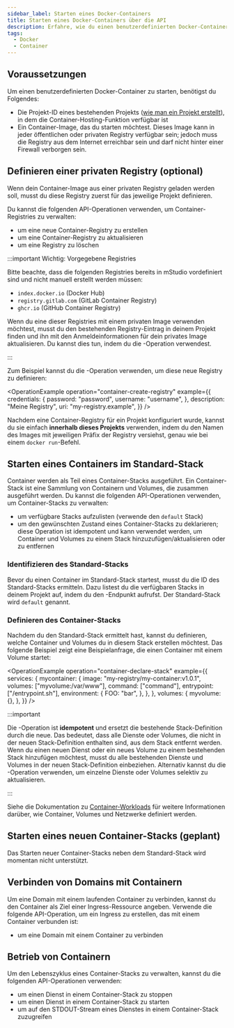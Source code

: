 ```yaml
---
sidebar_label: Starten eines Docker-Containers
title: Starten eines Docker-Containers über die API
description: Erfahre, wie du einen benutzerdefinierten Docker-Container über die mStudio API startest
tags:
  - Docker
  - Container
---
```



## Voraussetzungen

Um einen benutzerdefinierten Docker-Container zu starten, benötigst du Folgendes:

- Die Projekt-ID eines bestehenden Projekts ([wie man ein Projekt erstellt](../create-project)), in dem die Container-Hosting-Funktion verfügbar ist
- Ein Container-Image, das du starten möchtest. Dieses Image kann in jeder öffentlichen oder privaten Registry verfügbar sein; jedoch muss die Registry aus dem Internet erreichbar sein und darf nicht hinter einer Firewall verborgen sein.

## Definieren einer privaten Registry (optional)

Wenn dein Container-Image aus einer privaten Registry geladen werden soll, musst du diese Registry zuerst für das jeweilige Projekt definieren.

Du kannst die folgenden API-Operationen verwenden, um Container-Registries zu verwalten:

<!-- prettier-ignore -->
- <OperationLink operation="container-create-registry" apiVersion="v2" /> um eine neue Container-Registry zu erstellen
- <OperationLink operation="container-update-registry" apiVersion="v2" /> um eine Container-Registry zu aktualisieren
- <OperationLink operation="container-delete-registry" apiVersion="v2" /> um eine Registry zu löschen

:::important Wichtig: Vorgegebene Registries

Bitte beachte, dass die folgenden Registries bereits in mStudio vordefiniert sind und nicht manuell erstellt werden müssen:

- `index.docker.io` (Docker Hub)
- `registry.gitlab.com` (GitLab Container Registry)
- `ghcr.io` (GitHub Container Registry)

Wenn du eine dieser Registries mit einem privaten Image verwenden möchtest, musst du den bestehenden Registry-Eintrag in deinem Projekt finden und ihn mit den Anmeldeinformationen für dein privates Image aktualisieren. Du kannst dies tun, indem du die <OperationLink operation="container-update-registry" />-Operation verwendest.

:::

Zum Beispiel kannst du die <OperationLink operation="container-create-registry" />-Operation verwenden, um diese neue Registry zu definieren:

<OperationExample
  operation="container-create-registry"
  example={{
    credentials: {
      password: "password",
      username: "username",
    },
    description: "Meine Registry",
    uri: "my-registry.example",
  }}
/>

Nachdem eine Container-Registry für ein Projekt konfiguriert wurde, kannst du sie einfach **innerhalb dieses Projekts** verwenden, indem du den Namen des Images mit jeweiligen Präfix der Registry versiehst, genau wie bei einem `docker run`-Befehl.

## Starten eines Containers im Standard-Stack

Container werden als Teil eines Container-Stacks ausgeführt. Ein Container-Stack ist eine Sammlung von Containern und Volumes, die zusammen ausgeführt werden. Du kannst die folgenden API-Operationen verwenden, um Container-Stacks zu verwalten:

<!-- prettier-ignore -->
- <OperationLink operation="container-list-stacks" apiVersion="v2" /> um verfügbare Stacks aufzulisten (verwende den `default` Stack)
- <OperationLink operation="container-declare-stack" apiVersion="v2" /> um den gewünschten Zustand eines Container-Stacks zu deklarieren; diese Operation ist idempotent und kann verwendet werden, um Container und Volumes zu einem Stack hinzuzufügen/aktualisieren oder zu entfernen

### Identifizieren des Standard-Stacks

Bevor du einen Container im Standard-Stack startest, musst du die ID des Standard-Stacks ermitteln. Dazu listest du die verfügbaren Stacks in deinem Projekt auf, indem du den <OperationLink operation="container-list-stacks" />-Endpunkt aufrufst. Der Standard-Stack wird `default` genannt.

### Definieren des Container-Stacks

Nachdem du den Standard-Stack ermittelt hast, kannst du definieren, welche Container und Volumes du in diesem Stack erstellen möchtest. Das folgende Beispiel zeigt eine Beispielanfrage, die einen Container mit einem Volume startet:

<OperationExample
  operation="container-declare-stack"
  example={{
    services: {
      mycontainer: {
        image: "my-registry/my-container:v1.0.1",
        volumes: ["myvolume:/var/www"],
        command: ["command"],
        entrypoint: ["/entrypoint.sh"],
        environment: {
          FOO: "bar",
        },
      },
    },
    volumes: {
      myvolume: {},
    },
  }}
/>

:::important

Die <OperationLink operation="container-declare-stack" />-Operation ist **idempotent** und ersetzt die bestehende Stack-Definition durch die neue. Das bedeutet, dass alle Dienste oder Volumes, die nicht in der neuen Stack-Definition enthalten sind, aus dem Stack entfernt werden. Wenn du einen neuen Dienst oder ein neues Volume zu einem bestehenden Stack hinzufügen möchtest, musst du alle bestehenden Dienste und Volumes in der neuen Stack-Definition einbeziehen. Alternativ kannst du die <OperationLink operation="container-update-stack" />-Operation verwenden, um einzelne Dienste oder Volumes selektiv zu aktualisieren.

:::

Siehe die Dokumentation zu [Container-Workloads](/docs/v2/platform/workloads/containers/) für weitere Informationen darüber, wie Container, Volumes und Netzwerke definiert werden.

## Starten eines neuen Container-Stacks (geplant)

Das Starten neuer Container-Stacks neben dem Standard-Stack wird momentan nicht unterstützt.

## Verbinden von Domains mit Containern

Um eine Domain mit einem laufenden Container zu verbinden, kannst du den Container als Ziel einer Ingress-Ressource angeben. Verwende die folgende API-Operation, um ein Ingress zu erstellen, das mit einem Container verbunden ist:

<!-- prettier-ignore -->
- <OperationLink operation="ingress-create-ingress" apiVersion="v2" /> um eine Domain mit einem Container zu verbinden

## Betrieb von Containern

Um den Lebenszyklus eines Container-Stacks zu verwalten, kannst du die folgenden API-Operationen verwenden:

<!-- prettier-ignore -->
- <OperationLink operation="container-stop-service" apiVersion="v2" /> um einen Dienst in einem Container-Stack zu stoppen
- <OperationLink operation="container-start-service" apiVersion="v2" /> um einen Dienst in einem Container-Stack zu starten
- <OperationLink operation="container-get-service-logs" apiVersion="v2" /> um auf den STDOUT-Stream eines Dienstes in einem Container-Stack zuzugreifen

